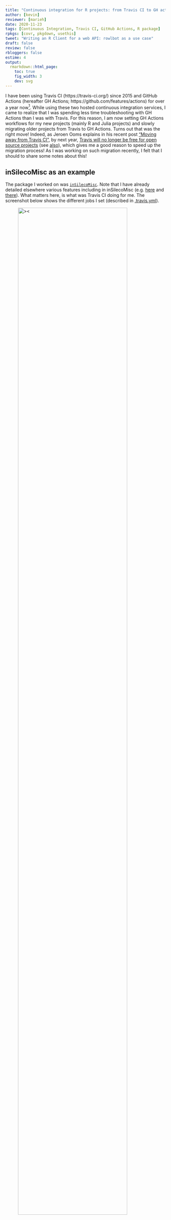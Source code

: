 ```yaml
---
title: "Continuous integration for R projects: from Travis CI to GH actions  step by step"
author: [kevin]
reviewer: [marieh]
date: 2020-11-23
tags: [Continuous Integration, Travis CI, GitHub Actions, R package]
rpkgs: [covr, pkgdown, usethis]
tweet: "Writing an R Client for a web API: rowlbot as a use case"
draft: false
review: false
rbloggers: false
estime: 4
output:
  rmarkdown::html_page:
    toc: true
    fig_width: 3
    dev: svg
---
```



I have been using Travis CI (https://travis-ci.org/) since 2015 and GitHub
Actions (hereafter GH Actions; https://github.com/features/actions) for over a
year now[^note1]. While using these two hosted continuous integration services,
I came to realize that I was spending less time troubleshooting with GH Actions
than I was with Travis. For this reason, I am now setting GH Actions workflows
for my new projects (mainly R and Julia projects) and slowly migrating older
projects from Travis to GH Actions. Turns out that was the right move! Indeed,
as Jeroen Ooms explains in his recent post ["Moving away from Travis
CI"](https://discuss.ropensci.org/t/ropensci-moving-away-from-travis-ci/2267),
by next year, [Travis will no longer be free for open source
projects](https://blog.travis-ci.com/2020-11-02-travis-ci-new-billing) (see
[also](https://www.theregister.com/2020/11/02/travis_ci_pricng/)), which gives
me a good reason to speed up the migration process! As I was working on such
migration recently, I felt that I should to share some notes about this! 


[^note1]: see [my first post about GitHub Actions](https://kevcaz.github.io/notes/ci/githubactions/) on my personal blog. 



## inSilecoMisc as an example 

The package I worked on was
[`inSilecoMisc`](https://github.com/inSileco/inSilecoMisc). Note that I have
already detailed elsewhere various features including in inSilecoMisc (e.g.
[here](https://insileco.github.io/2020/04/14/insilecomisc-0.4.0-part-1/2/) and
[there](https://insileco.github.io/2020/04/21/insilecomisc-0.4.0-part-2/2/)).
What matters here, is what was Travis CI doing for me. The screenshot below
shows the different jobs I set (described in
[.travis.yml](https://github.com/inSileco/inSilecoMisc/blob/38724e2e9710fb35d87fe1b69aaae8fe4e8cdeff/.travis.yml)).

![<i class="fa fa-info" aria-hidden="true"></i> Screenshot of the inSilecoMisc project page on [travis-ci.org](https://travis-ci.org/).](on_travis.png){width=90% alt="><"}


Travis was set to check `inSilecoMisc` on macOS and Linux (Ubuntu Bionic and Focal), for different versions of R (oldrel, rel and devel). The last job, checked the package on Ubuntu Focal, uploaded [`covr`](https://CRAN.R-project.org/package=covr) results to 
[CodeCov](https://codecov.io), built `inSilecoMisc`'s website (via [`pkgdown`](https://CRAN.R-project.org/package=pkgdown)) and deploy to a [GitHub Pages](https://pages.github.com/). So my goal was to set up a workflow with GitHub Actions that would do the same jobs.


## Ciao Travis!

The first step was to stop using Travis CI. To do so, I first needed to go on 
<https://travis-ci.org> and turn off the jobs described above. To do sio, I looked for  `inSilecoMisc` in my list of projects and switched it off (see screenshot below).


![<i class="fa fa-info" aria-hidden="true"></i> Screenshots of `inSilecoMisc`'s status  on <https://travis-ci.org> (left: on/before, right: off/after).](switch_off.png){width=90% alt="><"}

Then, as I was using a [deploy
key](https://developer.github.com/v3/guides/managing-deploy-keys/) for the
website, I deleted it in the settings on GitHub repository (<i class="fa
fa-arrow-circle-down" aria-hidden="true"></i>). Last, on my local <i class="fa
fa-git" aria-hidden="true"></i> repository I removed `.travis.yaml` (e.g. `git
rm .travis.yaml`). Note that I still have a version of this file as a
[gist](https://gist.github.com/KevCaz/622c92cc1f7b00e66f078418882ad407). Once
this was done, I committed my changes and pushed! 

![<i class="fa fa-info" aria-hidden="true"></i> Screenshot of `inSileco`'s home page (commit [`500d5ef`](https://github.com/inSileco/inSilecoMisc/commit/500d5ef332a407e48037ce422a9a14e7c4634fe7)).](ciao.png){width=90% alt="><"}



## Add a workflow 

[GH Actions](https://github.com/features/actions) are well-documented and my
goal here is not to explain how to set an entire workflow. Rather I would like
to focus on certain part of the workflow. That said, one should keep in mind
that thanks to  [Docker](https://www.docker.com/) images and the large diversity
of Actions available, GH Actions are powerful and extremely flexible. For R
users interested in using GH Actions to check their package, it is worth noting
that [`usethis`](https://CRAN.R-project.org/package=usethis) has several
functions to add such workflows:

```R
library(usethis)
use_github_action() 
# there are different level of completeness, see the documentation 
# and select the one you need! 
use_github_action_check_release()
use_github_action_check_standard()
use_github_action_check_full()
```


The workflow I ended up using, [R-CMD-check.yaml](https://github.com/inSileco/inSilecoMisc/blob/master/.github/workflows/R-CMD-check.yaml) is based on one of the template file available in [`usethis`](https://CRAN.R-project.org/package=usethis)
that I've simplified a bit (I use only 4 combinations OS / R versions) and extended to use the [CodeCov](chttps://codecov.io/) and deploy the website.
 

## Code coverage 

To use [CodeCov](chttps://codecov.io/) with Actions, a token is required. So, I clicked on the `Settings` tab of the `inSilecoMisc` page and copied the upload token:

![<i class="fa fa-info" aria-hidden="true"></i> Screenshot of the CodeCov settings page of `inSilecoMisc`.](codecov.png){width=90% alt="><"}

Then I created a new secret `CODECOV_TOKEN` on `inSileco`'s GitHub repository and I pasted the token.

![<i class="fa fa-info" aria-hidden="true"></i> Screenshot of the Secret tab of the setting of the GitHub `inSilecoMisc` repository.](token_codecov.png){width=90% alt="><"}


I chose `CODECOV_TOKEN` because it's pretty clear, but the name does not matter as long as the same variable name is used in [R-CMD-check.yaml](https://github.com/inSileco/inSilecoMisc/blob/master/.github/workflows/R-CMD-check.yaml). Below is the code bloc in the workflow that handles code coverage: 


```yaml
- name: Test coverage
  if: matrix.config.os == 'macOS-latest' && matrix.config.r == 'release'
  run: |
    remotes::install_cran("covr")
    covr::codecov(token = "${{secrets.CODECOV_TOKEN}}")
  shell: Rscript {0}
```

Note that `${{secrets.CODECOV_TOKEN}}` returns the token value I set as a secret
above. Also, I used an `if:` filed to upload the results of the code coverage
only once. I chose to do it on macOS (for no specific reason) and I kept the
part `matrix.config.r == 'release'` in case I would add another configuration
(currently, this is useless).


## Website 

### Build 

In order to build the package I simply install [`pkgdown`](https://CRAN.R-project.org/package=pkdown) and use it to generates the HTML pages. Below is the code bloc I wrote for this: 


```yaml
- name: Build website 
  if: matrix.config.os == 'ubuntu-20.04' && matrix.config.r == 'release'
  run: |
    sudo apt-get install libcurl4-openssl-dev libharfbuzz-dev libfribidi-dev
    Rscript -e 'remotes::install_cran(c("pkgdown")); pkgdown::build_site()'
    git fetch origin gh-pages:gh-pages
    git --work-tree=docs checkout gh-pages -- .
```  

There are a few lines that require some explainations. First, I decided to build this on Ubuntu (again, this is arbitrary). Second, the following line: 


```sh
sudo apt-get install libcurl4-openssl-dev libharfbuzz-dev libfribidi-dev
```

was required as dependencies were missing for
[`curl`](https://CRAN.R-project.org/package=curl) and
[`textshaping`](https://CRAN.R-project.org/package=textshaping). Third, the two
last lines are two git operations that I used to retrieve te content of the
previous commit. I did so to be able to have both the "main" website at
https://insileco.github.io/inSilecoMisc/ and "dev" version  at
https://insileco.github.io/inSilecoMisc/dev (this is detailed in another post
["Deploy a pkgdown website on gh-pages
manually"](https://kevcaz.github.io/notes/ci/deploypkgdown2/)). 


### Deploy

To deploy the website to [GitHub Pages](https://pages.github.com/), I used
[`peaceiris/actions-gh-pages`](https://github.com/peaceiris/actions-gh-pages)
(version 3). There are two
ways to deploy the website that are well explained in the README of
[`peaceiris/actions-gh-pages`](https://github.com/peaceiris/actions-gh-pages).

### via a deploy key 

For this, one needs to generate a [pair of ssh keys](https://docs.github.com/en/free-pro-team@latest/github/authenticating-to-github/generating-a-new-ssh-key-and-adding-it-to-the-ssh-agent#generating-a-new-ssh-key). On my Debian machine, I used the following in 
my terminal: 


```sh
$ ssh-keygen -t rsa -b 4096 -C "$(git config user.email)" -f gh-pages
```

Then I set the public key as a deploy key 

![<i class="fa fa-info" aria-hidden="true"></i> Screenshot of the deploy key setting.](deploy_key.png){width=80% alt="><"}

and the private one as a secret. 

![<i class="fa fa-info" aria-hidden="true"></i> Screenshot of the secret `ACTIONS_DEPLOY_KEY`.](private.png){width=80% alt="><"}

Again I chose `ACTIONS_DEPLOY_KEY` for its clarity, but the name does not matter as long as the correct variable name is used in [R-CMD-check.yaml](https://github.com/inSileco/inSilecoMisc/blob/master/.github/workflows/R-CMD-check.yaml).



```yaml 
- name: Deploy website 
  if: matrix.config.os == 'ubuntu-20.04' && matrix.config.r == 'release'
  uses: peaceiris/actions-gh-pages@v3
  with:
    deploy_key: ${{ secrets.ACTIONS_DEPLOY_KEY }}
    publish_dir: ./docs
```

I used `publish_dir: ./docs` as this is where [`pkgdown` stores
](https://CRAN.R-project.org/package=pkgdown) stored the web pages in my case
(see the file
[_pkgdown.yml](https://github.com/inSileco/inSilecoMisc/blob/master/_pkgdown.yml)).
Note that I didn't need to specify the branch to be used for the website as
the default is `gh-pages` and I already had a branch `gh-pages` set up[^note2].

[^note2]: Use `publish_branch: your-branch` to set `your-branch` as the branch were files will be published. 


### via a personal access token 

The second option is to [create and use a personal access token](https://docs.github.com/en/free-pro-team@latest/github/authenticating-to-github/creating-a-personal-access-token) (this is the solution I opted for in the end). 

![<i class="fa fa-info" aria-hidden="true"></i> Screenshot of the page to generate the personal token.](perso_token.png){width=90% alt="><"}

And then set this token as a secret for the repository.

![<i class="fa fa-info" aria-hidden="true"></i> Screenshot of the secret `PERSO_TOKEN`.](pat_secret.png){width=90% alt="><"}

Once the secret is set, the variable name should be passed as `github_token` (instead of `deploy_key`), like so: 



```yaml
- name: Deploy website 
  if: matrix.config.os == 'ubuntu-20.04' && matrix.config.r == 'release'
  uses: peaceiris/actions-gh-pages@v3
  with:
    github_token: ${{ secrets.PERSO_TOKEN }}
    publish_dir: ./docs
```

Incidentally, [organization secrets](https://github.blog/changelog/2020-05-14-organization-secrets/) allow user to have secrets at the organisation level, so that the same token can be used for several repositories! 

<br/>
<br/>

Everything is working fine now :fireworks:, check out [`inSilecoMisc`](https://github.com/inSileco/inSilecoMisc)! Hope this could be of help :smile:!

<br/>